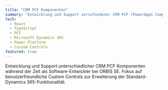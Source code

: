 ```yaml
---
title: "CRM PCF Komponenten"
summary: "Entwicklung und Support verschiedener CRM PCF (PowerApps Component Framework) Komponenten mit React und TypeScript."
tech:
  - React
  - TypeScript
  - PCF
  - Microsoft Dynamics 365
  - Power Platform
  - Custom Controls
featured: true
---
```


Entwicklung und Support unterschiedlicher CRM PCF Komponenten während der Zeit als Software-Entwickler bei ORBIS SE. Fokus auf benutzerfreundliche Custom Controls zur Erweiterung der Standard-Dynamics 365-Funktionalität.